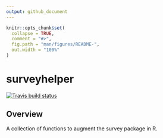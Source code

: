```yaml
---
output: github_document
---
```

  
<!-- README.md is generated from README.Rmd. Please edit that file -->
  
```r
knitr::opts_chunk$set(
  collapse = TRUE,
  comment = "#>",
  fig.path = "man/figures/README-",
  out.width = "100%"
)

```

# surveyhelper

[![Travis build status](https://travis-ci.org/tomasokal/surveyhelper.svg?branch=master)](https://travis-ci.org/tomasokal/surveyhelper)

## Overview

A collection of functions to augment the survey package in R. 